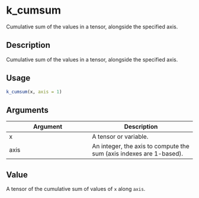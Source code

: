 # k_cumsum


Cumulative sum of the values in a tensor, alongside the specified axis.




## Description

Cumulative sum of the values in a tensor, alongside the specified axis.





## Usage
```r
k_cumsum(x, axis = 1)
```




## Arguments


Argument      |Description
------------- |----------------
x | A tensor or variable.
axis | An integer, the axis to compute the sum (axis indexes are 1-based).





## Value

A tensor of the cumulative sum of values of ``x`` along ``axis``.





